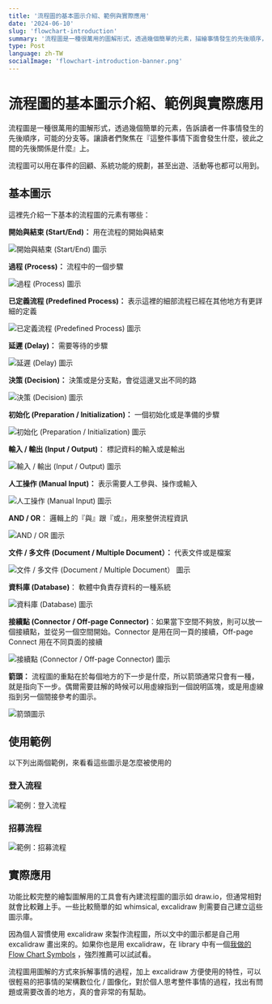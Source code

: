 ```yaml
---
title: '流程圖的基本圖示介紹、範例與實際應用'
date: '2024-06-10'
slug: 'flowchart-introduction'
summary: '流程圖是一種很萬用的圖解形式，透過幾個簡單的元素，描繪事情發生的先後順序，可能的分支等。讓讀者們聚焦在『這整件事情接下來會發生什麼，彼此之間的先後關係是什麼』上。'
type: Post
language: zh-TW
socialImage: 'flowchart-introduction-banner.png'
---
```


# **流程圖的基本圖示介紹、範例與實際應用**



流程圖是一種很萬用的圖解形式，透過幾個簡單的元素，告訴讀者一件事情發生的先後順序，可能的分支等。讓讀者們聚焦在『這整件事情下面會發生什麼，彼此之間的先後關係是什麼』上。

流程圖可以用在事件的回顧、系統功能的規劃，甚至出遊、活動等也都可以用到。


## 基本圖示

這裡先介紹一下基本的流程圖的元素有哪些：

**開始與結束 (Start/End)：** 用在流程的開始與結束

<div className="relative w-full aspect-[4/1]">
  <Image src="/images/posts/flowchart-introduction-1.png" fill className="object-contain" alt="開始與結束 (Start/End) 圖示" />
</div>


**過程 (Process)：** 流程中的一個步驟

<div className="relative w-full aspect-[4/1]">
  <Image src="/images/posts/flowchart-introduction-2.png" fill className="object-contain" alt="過程 (Process) 圖示" />
</div>



**已定義流程 (Predefined Process)：** 表示這裡的細部流程已經在其他地方有更詳細的定義

<div className="relative w-full aspect-[4/1]">
  <Image src="/images/posts/flowchart-introduction-3.png" fill className="object-contain" alt="已定義流程 (Predefined Process) 圖示" />
</div>



**延遲 (Delay)：** 需要等待的步驟

<div className="relative w-full aspect-[4/1]">
  <Image src="/images/posts/flowchart-introduction-4.png" fill className="object-contain" alt="延遲 (Delay) 圖示" />
</div>


**決策 (Decision)：** 決策或是分支點，會從這邊叉出不同的路

<div className="relative w-full aspect-[4/1]">
  <Image src="/images/posts/flowchart-introduction-5.png" fill className="object-contain" alt="決策 (Decision) 圖示" />
</div>



**初始化 (Preparation / Initialization)：** 一個初始化或是準備的步驟

<div className="relative w-full aspect-[4/1]">
  <Image src="/images/posts/flowchart-introduction-6.png" fill className="object-contain" alt="初始化 (Preparation / Initialization) 圖示" />
</div>

**輸入 / 輸出 (Input / Output)**： 標記資料的輸入或是輸出

<div className="relative w-full aspect-[4/1]">
  <Image src="/images/posts/flowchart-introduction-7.png" fill className="object-contain" alt="輸入 / 輸出 (Input / Output) 圖示" />
</div>


**人工操作 (Manual Input)：** 表示需要人工參與、操作或輸入

<div className="relative w-full aspect-[4/1]">
  <Image src="/images/posts/flowchart-introduction-8.png" fill className="object-contain" alt="人工操作 (Manual Input) 圖示" />
</div>

**AND / OR**： 邏輯上的『與』跟『或』，用來整併流程資訊

<div className="relative w-full aspect-[4/1]">
  <Image src="/images/posts/flowchart-introduction-9.png" fill className="object-contain" alt="AND / OR 圖示" />
</div>

**文件 / 多文件 (Document / Multiple Document）：** 代表文件或是檔案

<div className="relative w-full aspect-[4/1]">
  <Image src="/images/posts/flowchart-introduction-10.png" fill className="object-contain" alt="文件 / 多文件 (Document / Multiple Document） 圖示" />
</div>

**資料庫 (Database)**： 軟體中負責存資料的一種系統

<div className="relative w-full aspect-[4/1]">
  <Image src="/images/posts/flowchart-introduction-11.png" fill className="object-contain" alt="資料庫 (Database) 圖示" />
</div>

**接續點 (Connector / Off-page Connector)**：如果當下空間不夠放，則可以放一個接續點，並從另一個空間開始。Connector 是用在同一頁的接續，Off-page Connect 用在不同頁面的接續

<div className="relative w-full aspect-[4/1]">
  <Image src="/images/posts/flowchart-introduction-12.png" fill className="object-contain" alt="接續點 (Connector / Off-page Connector) 圖示" />
</div>

**箭頭：** 流程圖的重點在於每個地方的下一步是什麼，所以箭頭通常只會有一種，就是指向下一步。偶爾需要註解的時候可以用虛線指到一個說明區塊，或是用虛線指到另一個間接參考的圖示。

<div className="relative w-full aspect-[4/1]">
  <Image src="/images/posts/flowchart-introduction-13.png" fill className="object-contain" alt="箭頭圖示" />
</div>


## 使用範例

以下列出兩個範例，來看看這些圖示是怎麼被使用的

### 登入流程

<div className="relative w-full h-150">
  <Image src="/images/posts/flowchart-introduction-14.png" fill className="object-contain" alt="範例：登入流程" />
</div>




### 招募流程

<div className="relative w-full h-100">
  <Image src="/images/posts/flowchart-introduction-15.png" fill className="object-contain" alt="範例：招募流程" />
</div>



## 實際應用

功能比較完整的繪製圖解用的工具會有內建流程圖的圖示如 draw.io，但通常相對就會比較難上手。一些比較簡單的如 whimsical, excalidraw 則需要自己建立這些圖示庫。

因為個人習慣使用 excalidraw 來製作流程圖，所以文中的圖示都是自己用 excalidraw 畫出來的。如果你也是用 excalidraw，在 library 中有一個[我做的 Flow Chart Symbols](https://libraries.excalidraw.com/?theme=light&sort=default#finfin-flow-chart-symbols) ，強烈推薦可以試試看。

流程圖用圖解的方式來拆解事情的過程，加上 excalidraw 方便使用的特性，可以很輕易的把事情的架構數位化 / 圖像化，對於個人思考整件事情的過程，找出有問題或需要改善的地方，真的會非常的有幫助。
